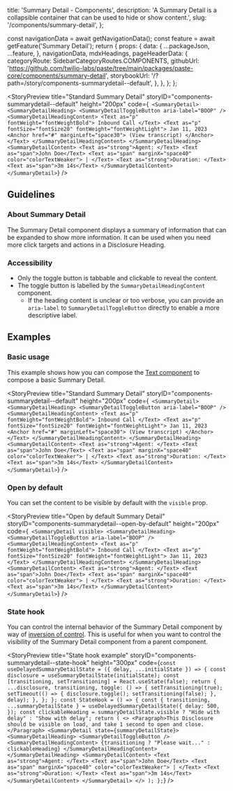   title: 'Summary Detail - Components',
  description:
    'A Summary Detail is a collapsible container that can be used to hide or show content.',
  slug: '/components/summary-detail',
};



  const navigationData = await getNavigationData();
  const feature = await getFeature('Summary Detail');
  return {
    props: {
      data: {
        ...packageJson,
        ...feature,
      },
      navigationData,
      mdxHeadings,
      pageHeaderData: {
        categoryRoute: SidebarCategoryRoutes.COMPONENTS,
        githubUrl: 'https://github.com/twilio-labs/paste/tree/main/packages/paste-core/components/summary-detail',
        storybookUrl: '/?path=/story/components-summarydetail--default',
      },
    },
  };
};


<StoryPreview
  title="Standard Summary Detail"
  storyID="components-summarydetail--default"
  height="200px"
  code={`
<SummaryDetail>
  <SummaryDetailHeading>
    <SummaryDetailToggleButton aria-label="BOOP" />
    <SummaryDetailHeadingContent>
      <Text as="p" fontWeight="fontWeightBold">
        Inbound Call
      </Text>
      <Text as="p" fontSize="fontSize20" fontWeight="fontWeightLight">
        Jan 11, 2023
        <Anchor href="#" marginLeft="space30">
          (View transcript)
        </Anchor>
      </Text>
    </SummaryDetailHeadingContent>
  </SummaryDetailHeading>
  <SummaryDetailContent>
    <Text as="strong">Agent: </Text>
    <Text as="span">John Doe</Text>
    <Text as="span" marginX="space40" color="colorTextWeaker">
      |
    </Text>
    <Text as="strong">Duration: </Text>
    <Text as="span">3m 14s</Text>
  </SummaryDetailContent>
</SummaryDetail>`}
/>

## Guidelines

### About Summary Detail

The Summary Detail component displays a summary of information that can be expanded to show more information.
It can be used when you need more click targets and actions in a Disclosure Heading.


### Accessibility

- Only the toggle button is tabbable and clickable to reveal the content.
- The toggle button is labelled by the `SummaryDetailHeadingContent` component.
  - If the heading content is unclear or too verbose, you can provide an `aria-label` to `SummaryDetailToggleButton` directly to enable a more descriptive label.

## Examples

### Basic usage

This example shows how you can compose the [Text component](/primitives/text) to compose a
basic Summary Detail.

<StoryPreview
  title="Standard Summary Detail"
  storyID="components-summarydetail--default"
  height="200px"
  code={`
<SummaryDetail>
  <SummaryDetailHeading>
    <SummaryDetailToggleButton aria-label="BOOP" />
    <SummaryDetailHeadingContent>
      <Text as="p" fontWeight="fontWeightBold">
        Inbound Call
      </Text>
      <Text as="p" fontSize="fontSize20" fontWeight="fontWeightLight">
        Jan 11, 2023
        <Anchor href="#" marginLeft="space30">
          (View transcript)
        </Anchor>
      </Text>
    </SummaryDetailHeadingContent>
  </SummaryDetailHeading>
  <SummaryDetailContent>
    <Text as="strong">Agent: </Text>
    <Text as="span">John Doe</Text>
    <Text as="span" marginX="space40" color="colorTextWeaker">
      |
    </Text>
    <Text as="strong">Duration: </Text>
    <Text as="span">3m 14s</Text>
  </SummaryDetailContent>
</SummaryDetail>`}
/>

### Open by default

You can set the content to be visible by default with the `visible` prop.

<StoryPreview
  title="Open by default Summary Detail"
  storyID="components-summarydetail--open-by-default"
  height="200px"
  code={`
<SummaryDetail visible>
  <SummaryDetailHeading>
    <SummaryDetailToggleButton aria-label="BOOP" />
    <SummaryDetailHeadingContent>
      <Text as="p" fontWeight="fontWeightBold">
        Inbound Call
      </Text>
      <Text as="p" fontSize="fontSize20" fontWeight="fontWeightLight">
        Jan 11, 2023
      </Text>
    </SummaryDetailHeadingContent>
  </SummaryDetailHeading>
  <SummaryDetailContent>
    <Text as="strong">Agent: </Text>
    <Text as="span">John Doe</Text>
    <Text as="span" marginX="space40" color="colorTextWeaker">
      |
    </Text>
    <Text as="strong">Duration: </Text>
    <Text as="span">3m 14s</Text>
  </SummaryDetailContent>
</SummaryDetail>`}
/>

### State hook

You can control the internal behavior of the Summary Detail component by way of [inversion of control](https://kentcdodds.com/blog/inversion-of-control).
This is useful for when you want to control the visibility of the Summary Detail component from a parent component.

<StoryPreview
  title="State hook example"
  storyID="components-summarydetail--state-hook"
  height="300px"
  code={`const useDelayedSummaryDetailState = ({
  delay,
  ...initialState
}) => {
  const disclosure = useSummaryDetailState(initialState);
  const [transitioning, setTransitioning] = React.useState(false);
  return {
    ...disclosure,
    transitioning,
    toggle: () => {
      setTransitioning(true);
      setTimeout(() => {
        disclosure.toggle();
        setTransitioning(false);
      }, delay);
    },
  };
};
const StateHook = () => {
  const { transitioning, ...summaryDetailState } = useDelayedSummaryDetailState({
    delay: 500,
  });
  const clickableHeading = summaryDetailState.visible ? "Hide with delay" : "Show with delay";
  return (
    <>
      <Paragraph>This Disclosure should be visible on load, and take 1 second to open and close.</Paragraph>
      <SummaryDetail state={summaryDetailState}>
        <SummaryDetailHeading>
          <SummaryDetailToggleButton />
          <SummaryDetailHeadingContent>
            {transitioning ? "Please wait..." : clickableHeading}
          </SummaryDetailHeadingContent>
        </SummaryDetailHeading>
        <SummaryDetailContent>
          <Text as="strong">Agent: </Text>
          <Text as="span">John Doe</Text>
          <Text as="span" marginX="space40" color="colorTextWeaker">
            |
          </Text>
          <Text as="strong">Duration: </Text>
          <Text as="span">3m 14s</Text>
        </SummaryDetailContent>
      </SummaryDetail>
    </>
  );
};`}
/>
